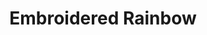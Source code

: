 ---
title: "Embroidered Rainbow"
subtitle: ""
creator: ""
categories: ["art"]
featuredImage: "../src/assets/images/item/art/DSC02800.png"
views: ["../src/assets/images/item/art/DSC02800.png"]
nextItem: []
---
